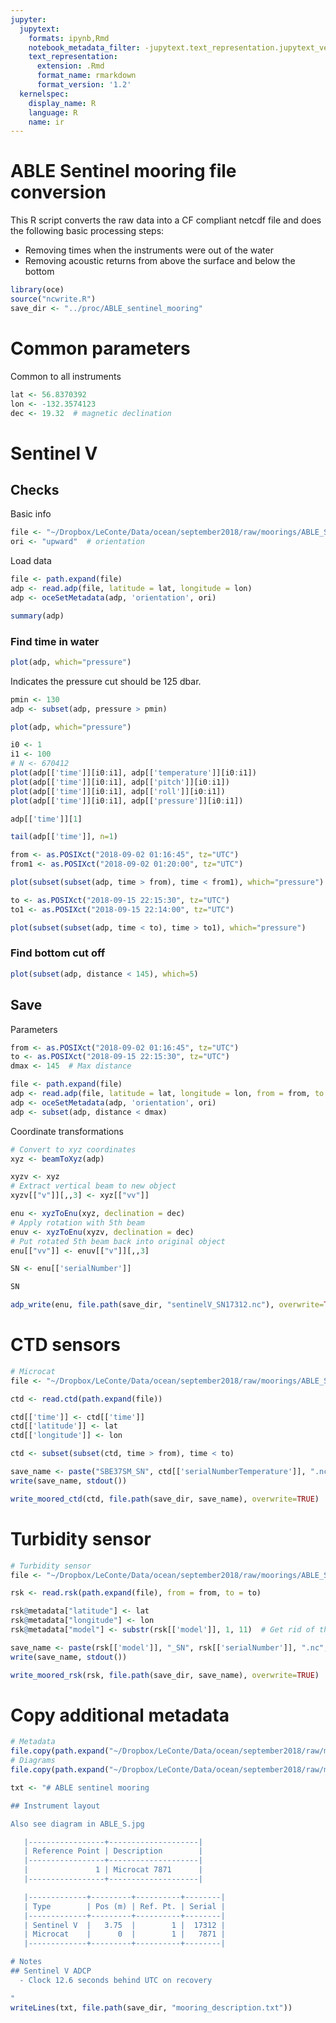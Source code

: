 ```yaml
---
jupyter:
  jupytext:
    formats: ipynb,Rmd
    notebook_metadata_filter: -jupytext.text_representation.jupytext_version
    text_representation:
      extension: .Rmd
      format_name: rmarkdown
      format_version: '1.2'
  kernelspec:
    display_name: R
    language: R
    name: ir
---
```


# ABLE Sentinel mooring file conversion

This R script converts the raw data into a CF compliant netcdf file and does the following basic processing steps:

* Removing times when the instruments were out of the water
* Removing acoustic returns from above the surface and below the bottom

```r
library(oce)
source("ncwrite.R")
save_dir <- "../proc/ABLE_sentinel_mooring"
```

# Common parameters

Common to all instruments

```r
lat <- 56.8370392
lon <- -132.3574123
dec <- 19.32  # magnetic declination
```

# Sentinel V

## Checks

Basic info

```r
file <- "~/Dropbox/LeConte/Data/ocean/september2018/raw/moorings/ABLE_Sentinel/ADCP/LeConte S-ABLE Sept2018 20180901T233454.pd0"
ori <- "upward"  # orientation
```

Load data

```r
file <- path.expand(file)
adp <- read.adp(file, latitude = lat, longitude = lon)
adp <- oceSetMetadata(adp, 'orientation', ori)
```

```r
summary(adp)
```

### Find time in water

```r
plot(adp, which="pressure")
```

Indicates the pressure cut should be 125 dbar.

```r
pmin <- 130
adp <- subset(adp, pressure > pmin)
```

```r
plot(adp, which="pressure")
```

```r
i0 <- 1
i1 <- 100
# N <- 670412
plot(adp[['time']][i0:i1], adp[['temperature']][i0:i1])
plot(adp[['time']][i0:i1], adp[['pitch']][i0:i1])
plot(adp[['time']][i0:i1], adp[['roll']][i0:i1])
plot(adp[['time']][i0:i1], adp[['pressure']][i0:i1])
```

```r
adp[['time']][1]
```

```r
tail(adp[['time']], n=1)
```

```r
from <- as.POSIXct("2018-09-02 01:16:45", tz="UTC")
from1 <- as.POSIXct("2018-09-02 01:20:00", tz="UTC")

plot(subset(subset(adp, time > from), time < from1), which="pressure")
```

```r
to <- as.POSIXct("2018-09-15 22:15:30", tz="UTC")
to1 <- as.POSIXct("2018-09-15 22:14:00", tz="UTC")

plot(subset(subset(adp, time < to), time > to1), which="pressure")
```

### Find bottom cut off

```r
plot(subset(adp, distance < 145), which=5)
```

## Save

Parameters

```r
from <- as.POSIXct("2018-09-02 01:16:45", tz="UTC")
to <- as.POSIXct("2018-09-15 22:15:30", tz="UTC")
dmax <- 145  # Max distance
```

```r
file <- path.expand(file)
adp <- read.adp(file, latitude = lat, longitude = lon, from = from, to = to)
adp <- oceSetMetadata(adp, 'orientation', ori)
adp <- subset(adp, distance < dmax)
```

Coordinate transformations

```r
# Convert to xyz coordinates
xyz <- beamToXyz(adp)

xyzv <- xyz
# Extract vertical beam to new object
xyzv[["v"]][,,3] <- xyz[["vv"]]

enu <- xyzToEnu(xyz, declination = dec)
# Apply rotation with 5th beam
enuv <- xyzToEnu(xyzv, declination = dec)
# Put rotated 5th beam back into original object
enu[["vv"]] <- enuv[["v"]][,,3]
```

```r
SN <- enu[['serialNumber']]
```

```r
SN
```

```r
adp_write(enu, file.path(save_dir, "sentinelV_SN17312.nc"), overwrite=TRUE)
```

# CTD sensors

```r
# Microcat
file <- "~/Dropbox/LeConte/Data/ocean/september2018/raw/moorings/ABLE_Sentinel/SBE/SBE37SM-RS232_03707818_2018_09_18.cnv"

ctd <- read.ctd(path.expand(file))

ctd[['time']] <- ctd[['time']]
ctd[['latitude']] <- lat
ctd[['longitude']] <- lon

ctd <- subset(subset(ctd, time > from), time < to)

save_name <- paste("SBE37SM_SN", ctd[['serialNumberTemperature']], ".nc", sep="")
write(save_name, stdout())

write_moored_ctd(ctd, file.path(save_dir, save_name), overwrite=TRUE)
```

# Turbidity sensor

```r
# Turbidity sensor
file <- "~/Dropbox/LeConte/Data/ocean/september2018/raw/moorings/ABLE_Sentinel/RBR_Virtuoso_Turbidity/054311_20180915_2116.rsk"

rsk <- read.rsk(path.expand(file), from = from, to = to)

rsk@metadata["latitude"] <- lat
rsk@metadata["longitude"] <- lon
rsk@metadata["model"] <- substr(rsk[['model']], 1, 11)  # Get rid of the silly unicode character... 

save_name <- paste(rsk[['model']], "_SN", rsk[['serialNumber']], ".nc", sep="")
write(save_name, stdout())

write_moored_rsk(rsk, file.path(save_dir, save_name), overwrite=TRUE)
```

# Copy additional metadata

```r
# Metadata
file.copy(path.expand("~/Dropbox/LeConte/Data/ocean/september2018/raw/moorings/recovery_notes.txt"), save_dir)
# Diagrams
file.copy(path.expand("~/Dropbox/LeConte/Data/ocean/september2018/raw/moorings/mooring_diagrams/ABLE_S.jpg"), save_dir)
```

```r
txt <- "# ABLE sentinel mooring

## Instrument layout

Also see diagram in ABLE_S.jpg

   |-----------------+--------------------|
   | Reference Point | Description        |
   |-----------------+--------------------|
   |               1 | Microcat 7871      |
   |-----------------+--------------------|

   |-------------+---------+----------+--------|
   | Type        | Pos (m) | Ref. Pt. | Serial |
   |-------------+---------+----------+--------|
   | Sentinel V  |   3.75  |        1 |  17312 |
   | Microcat    |      0  |        1 |   7871 |
   |-------------+---------+----------+--------|

# Notes
## Sentinel V ADCP
  - Clock 12.6 seconds behind UTC on recovery

"
writeLines(txt, file.path(save_dir, "mooring_description.txt"))
```
